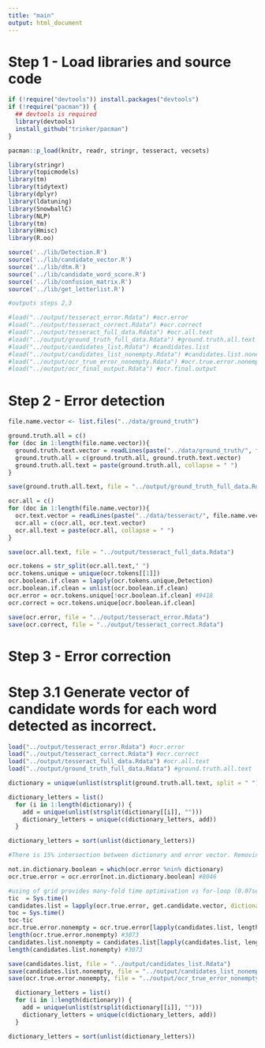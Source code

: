 ```yaml
---
title: "main"
output: html_document
---
```


# Step 1 - Load libraries and source code

```r

if (!require("devtools")) install.packages("devtools")
if (!require("pacman")) {
  ## devtools is required
  library(devtools)
  install_github("trinker/pacman")
}

pacman::p_load(knitr, readr, stringr, tesseract, vecsets)

library(stringr)
library(topicmodels)
library(tm)
library(tidytext)
library(dplyr)
library(ldatuning)
library(SnowballC)  
library(NLP)
library(tm)
library(Hmisc)
library(R.oo)

source('../lib/Detection.R')
source('../lib/candidate_vector.R')
source('../lib/dtm.R')
source('../lib/candidate_word_score.R')
source('../lib/confusion_matrix.R')
source('../lib/get_letterlist.R')

```
```r

#outputs steps 2,3

#load("../output/tesseract_error.Rdata") #ocr.error
#load("../output/tesseract_correct.Rdata") #ocr.correct
#load("../output/tesseract_full_data.Rdata") #ocr.all.text
#load("../output/ground_truth_full_data.Rdata") #ground.truth.all.text
#load("../output/candidates_list.Rdata") #candidates.list
#load("../output/candidates_list_nonempty.Rdata") #candidates.list.nonempty
#load("../output/ocr_true_error_nonempty.Rdata") #ocr.true.error.nonempty
#load("../output/ocr_final_output.Rdata") #ocr.final.output

```

# Step 2 - Error detection

```r
file.name.vector <- list.files("../data/ground_truth")

ground.truth.all = c()
for (doc in 1:length(file.name.vector)){
  ground.truth.text.vector = readLines(paste("../data/ground_truth/", file.name.vector[doc],sep=""))
  ground.truth.all = c(ground.truth.all, ground.truth.text.vector)
  ground.truth.all.text = paste(ground.truth.all, collapse = " ")
}

save(ground.truth.all.text, file = "../output/ground_truth_full_data.Rdata")

ocr.all = c()
for (doc in 1:length(file.name.vector)){
  ocr.text.vector = readLines(paste("../data/tesseract/", file.name.vector[doc],sep =""))
  ocr.all = c(ocr.all, ocr.text.vector)
  ocr.all.text = paste(ocr.all, collapse = " ")
}

save(ocr.all.text, file = "../output/tesseract_full_data.Rdata")

ocr.tokens = str_split(ocr.all.text," ")
ocr.tokens.unique = unique(ocr.tokens[[1]])
ocr.boolean.if.clean = lapply(ocr.tokens.unique,Detection)
ocr.boolean.if.clean = unlist(ocr.boolean.if.clean)
ocr.error = ocr.tokens.unique[!ocr.boolean.if.clean] #9418
ocr.correct = ocr.tokens.unique[ocr.boolean.if.clean]

save(ocr.error, file = "../output/tesseract_error.Rdata")
save(ocr.correct, file = "../output/tesseract_correct.Rdata")
```

# Step 3 - Error correction

# Step 3.1 Generate vector of candidate words for each word detected as incorrect.
```r
load("../output/tesseract_error.Rdata") #ocr.error
load("../output/tesseract_correct.Rdata") #ocr.correct
load("../output/tesseract_full_data.Rdata") #ocr.all.text
load("../output/ground_truth_full_data.Rdata") #ground.truth.all.text

dictionary = unique(unlist(strsplit(ground.truth.all.text, split = " ")))

dictionary_letters = list()
  for (i in 1:length(dictionary)) {
    add = unique(unlist(strsplit(dictionary[[i]], "")))
    dictionary_letters = unique(c(dictionary_letters, add))
  }

dictionary_letters = sort(unlist(dictionary_letters))

#There is 15% intersection between dictionary and error vector. Removing those.

not.in.dictionary.boolean = which(ocr.error %nin% dictionary)
ocr.true.error = ocr.error[not.in.dictionary.boolean] #8046

#using of grid provides many-fold time optimivation vs for-loop (0.07sec vs 10sec/error.word)
tic  = Sys.time()
candidates.list = lapply(ocr.true.error, get.candidate.vector, dictionary = dictionary, dictionary_letters = dictionary_letters)
toc = Sys.time()
toc-tic 
ocr.true.error.nonempty = ocr.true.error[lapply(candidates.list, length)>0]
length(ocr.true.error.nonempty) #3073
candidates.list.nonempty = candidates.list[lapply(candidates.list, length)>0]
length(candidates.list.nonempty) #3073

save(candidates.list, file = "../output/candidates_list.Rdata")
save(candidates.list.nonempty, file = "../output/candidates_list_nonempty.Rdata")
save(ocr.true.error.nonempty, file = "../output/ocr_true_error_nonempty.Rdata")
```

```r
  dictionary_letters = list()
  for (i in 1:length(dictionary)) {
    add = unique(unlist(strsplit(dictionary[[i]], "")))
    dictionary_letters = unique(c(dictionary_letters, add))
  }

dictionary_letters = sort(unlist(dictionary_letters))
```


